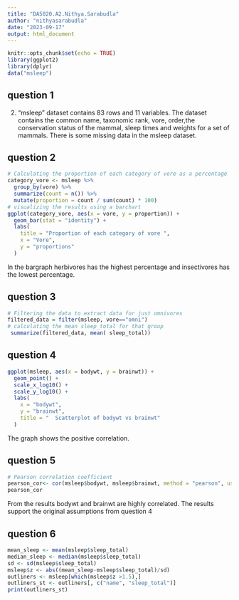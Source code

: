 ```yaml
---
title: "DA5020.A2.Nithya.Sarabudla"
author: "nithyasarabudla"
date: "2023-09-17"
output: html_document
---
```


```r
knitr::opts_chunk$set(echo = TRUE)
library(ggplot2)
library(dplyr)
data("msleep")
```
## question 1 
(2)  "msleep" dataset contains 83 rows and 11 variables. The dataset contains the common name, taxonomic rank, vore, order,the conservation status of the mammal,  sleep times and weights for a set of mammals. There is some missing data in the msleep dataset.

## question 2 
```r
# Calculating the proportion of each category of vore as a percentage
category_vore <- msleep %>%
  group_by(vore) %>%
  summarize(count = n()) %>%
  mutate(proportion = count / sum(count) * 100)
# visualizing the results using a barchart
ggplot(category_vore, aes(x = vore, y = proportion)) +
  geom_bar(stat = "identity") +
  labs(
    title = "Proportion of each category of vore ",
    x = "Vore",
    y = "proportions"
  )
```

In the bargraph herbivores has the highest percentage and insectivores has the lowest percentage. 

## question 3
```r
# Filtering the data to extract data for just omnivores
filtered_data = filter(msleep, vore=="omni")
# calculating the mean sleep_total for that group
 summarize(filtered_data, mean( sleep_total))
```

## question 4

```r
ggplot(msleep, aes(x = bodywt, y = brainwt)) +
  geom_point() +
  scale_x_log10() +
  scale_y_log10() +
  labs(
    x = "bodywt",
    y = "brainwt",
    title = "  Scatterplot of bodywt vs brainwt"
  )
```

The graph shows the positive correlation.

## question 5
```r
# Pearson correlation coefficient
pearson_cor<- cor(msleep$bodywt, msleep$brainwt, method = "pearson", use="complete.obs")
pearson_cor
```

From the results bodywt and brainwt are highly correlated. The results support the original assumptions from question 4

## question 6 
```r
mean_sleep <- mean(msleep$sleep_total)
median_sleep <- median(msleep$sleep_total)
sd <- sd(msleep$sleep_total)
msleep$z <- abs((mean_sleep-msleep$sleep_total)/sd)
outliners <- msleep[which(msleep$z >1.5),]
outliners_st <- outliners[, c("name", "sleep_total")]
print(outliners_st)
```




